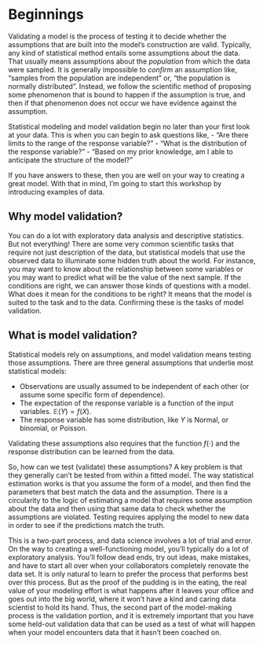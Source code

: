 # Beginnings
Validating a model is the process of testing it to decide whether the assumptions that are built into the model's construction are valid. Typically, any kind of statistical method entails some assumptions about the data. That usually means assumptions about the *population* from which the data were sampled. It is generally impossible to *confirm* an assumption like, "samples from the population are independent" or, "the population is normally distributed". Instead, we follow the scientific method of proposing some phenomenon that is bound to happen if the assumption is true, and then if that phenomenon does not occur we have evidence against the assumption. 

Statistical modeling and model validation begin no later than your first look at your data. This is when you can begin to ask questions like,
- "Are there limits to the range of the response variable?"
- "What is the distribution of the response variable?"
- "Based on my prior knowledge, am I able to anticipate the structure of the model?"

If you have answers to these, then you are well on your way to creating a great model. With that in mind, I'm going to start this workshop by introducing examples of data.


## Why model validation?
You can do a lot with exploratory data analysis and descriptive statistics. But not everything! There are some very common scientific tasks that require not just description of the data, but statistical models that use the observed data to illuminate some hidden truth about the world. For instance, you may want to know about the relationship between some variables or you may want to predict what will be the value of the next sample. If the conditions are right, we can answer those kinds of questions with a model. What does it mean for the conditions to be right? It means that the model is suited to the task and to the data. Confirming these is the tasks of model validation.


## What is model validation?
Statistical models rely on assumptions, and model validation means testing those assumptions. There are three general assumptions that underlie most statistical models:

- Observations are usually assumed to be independent of each other (or assume some specific form of dependence).
- The expectation of the response variable is a function of the input variables. $\mathbb{E}(Y) = f(X)$.
- The response variable has some distribution, like $Y$ is Normal, or binomial, or Poisson.

Validating these assumptions also requires that the function $f(\cdot)$ and the response distribution can be learned from the data.




So, how can we test (validate) these assumptions? A key problem is that they generally can't be tested from within a fitted model. The way statistical estimation works is that you assume the form of a model, and then find the parameters that best match the data and the assumption. There is a circularity to the logic of estimating a model that requires some assumption about the data and then using that same data to check whether the assumptions are violated. Testing requires applying the model to new data in order to see if the predictions match the truth.



This is a two-part process, and data science involves a lot of trial and error. On the way to creating a well-functioning model, you'll typically do a lot of exploratory analysis. You'll follow dead ends, try out ideas, make mistakes, and have to start all over when your collaborators completely renovate the data set. It is only natural to learn to prefer the process that performs best over this process. But as the proof of the pudding is in the eating, the real value of your modeling effort is what happens after it leaves your office and goes out into the big world, where it won't have a kind and caring data scientist to hold its hand. Thus, the second part of the model-making process is the validation portion, and it is extremely important that you have some held-out validation data that can be used as a test of what will happen when your model encounters data that it hasn't been coached on.
